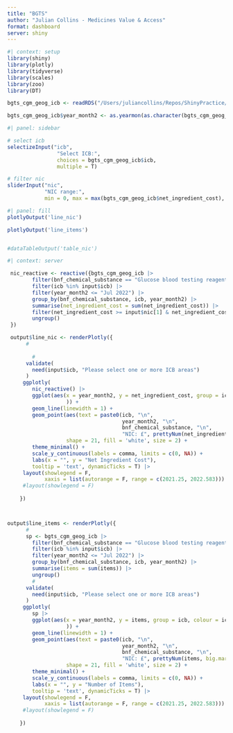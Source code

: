 ```yaml
---
title: "BGTS"
author: "Julian Collins - Medicines Value & Access"
format: dashboard
server: shiny
---
```


```r
#| context: setup
library(shiny)
library(plotly)
library(tidyverse)
library(scales)
library(zoo)
library(DT)

bgts_cgm_geog_icb <- readRDS("/Users/juliancollins/Repos/ShinyPractice/bgts_cgm/bgts_cgm_geog_icb.Rds")

bgts_cgm_geog_icb$year_month2 <- as.yearmon(as.character(bgts_cgm_geog_icb$year_month3), "%Y%m")

```


```r
#| panel: sidebar

# select icb
selectizeInput("icb",
                "Select ICB:",
                choices = bgts_cgm_geog_icb$icb,
                multiple = T)

# filter nic
sliderInput("nic",
            "NIC range:",
            min = 0, max = max(bgts_cgm_geog_icb$net_ingredient_cost), value = c(0, 1e5))

```



```r
#| panel: fill
plotlyOutput('line_nic')

plotlyOutput('line_items')


#dataTableOutput('table_nic')

```



<!-- ```{r} -->
<!-- #| panel: fill -->
<!-- plotlyOutput('line_items') -->

<!-- #dataTableOutput('table_nic') -->

<!-- ``` -->



```r
#| context: server

 nic_reactive <- reactive({bgts_cgm_geog_icb |> 
        filter(bnf_chemical_substance == "Glucose blood testing reagents") |> 
        filter(icb %in% input$icb) |> 
        filter(year_month2 <= "Jul 2022") |> 
        group_by(bnf_chemical_substance, icb, year_month2) |> 
        summarise(net_ingredient_cost = sum(net_ingredient_cost)) |> 
        filter(net_ingredient_cost >= input$nic[1] & net_ingredient_cost <= input$nic[2]) |> 
        ungroup() 
 })

 output$line_nic <- renderPlotly({
      #
      
        # 
      validate(
        need(input$icb, "Please select one or more ICB areas")
      )
     ggplotly(
        nic_reactive() |> 
        ggplot(aes(x = year_month2, y = net_ingredient_cost, group = icb, colour = icb
                   )) +
        geom_line(linewidth = 1) +
        geom_point(aes(text = paste0(icb, "\n",
                                     year_month2, "\n",
                                     bnf_chemical_substance, "\n",
                                     "NIC: £", prettyNum(net_ingredient_cost, big.mark = ","))), 
                   shape = 21, fill = 'white', size = 2) +
        theme_minimal() +
        scale_y_continuous(labels = comma, limits = c(0, NA)) +
        labs(x = "", y = "Net Ingredient Cost"),
        tooltip = 'text', dynamicTicks = T) |> 
     layout(showlegend = F, 
            xaxis = list(autorange = F, range = c(2021.25, 2022.583)))
     #layout(showlegend = F)
        
    })



output$line_items <- renderPlotly({
      #
      sp <- bgts_cgm_geog_icb |> 
        filter(bnf_chemical_substance == "Glucose blood testing reagents") |> 
        filter(icb %in% input$icb) |> 
        filter(year_month2 <= "Jul 2022") |> 
        group_by(bnf_chemical_substance, icb, year_month2) |> 
        summarise(items = sum(items)) |> 
        ungroup() 
        # 
      validate(
        need(input$icb, "Please select one or more ICB areas")
      )
     ggplotly(
        sp |> 
        ggplot(aes(x = year_month2, y = items, group = icb, colour = icb
                   )) +
        geom_line(linewidth = 1) +
        geom_point(aes(text = paste0(icb, "\n",
                                     year_month2, "\n",
                                     bnf_chemical_substance, "\n",
                                     "NIC: £", prettyNum(items, big.mark = ","))), 
                   shape = 21, fill = 'white', size = 2) +
        theme_minimal() +
        scale_y_continuous(labels = comma, limits = c(0, NA)) +
        labs(x = "", y = "Number of Items"),
        tooltip = 'text', dynamicTicks = T) |> 
     layout(showlegend = F, 
            xaxis = list(autorange = F, range = c(2021.25, 2022.583)))
     #layout(showlegend = F)
        
    })


```
